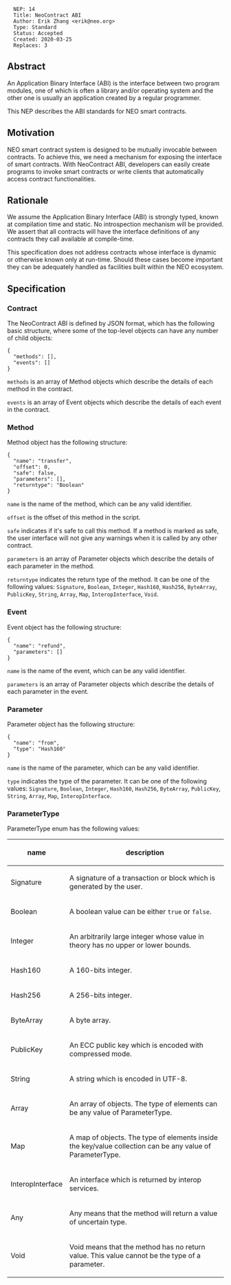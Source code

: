 <pre>
  NEP: 14
  Title: NeoContract ABI
  Author: Erik Zhang <erik@neo.org>
  Type: Standard
  Status: Accepted
  Created: 2020-03-25
  Replaces: 3
</pre>

==Abstract==

An Application Binary Interface (ABI) is the interface between two program modules, one of which is often a library and/or operating system and the other one is usually an application created by a regular programmer.

This NEP describes the ABI standards for NEO smart contracts.

==Motivation==

NEO smart contract system is designed to be mutually invocable between contracts. To achieve this, we need a mechanism for exposing the interface of smart contracts. With NeoContract ABI, developers can easily create programs to invoke smart contracts or write clients that automatically access contract functionalities.

==Rationale==

We assume the Application Binary Interface (ABI) is strongly typed, known at compilation time and static. No introspection mechanism will be provided. We assert that all contracts will have the interface definitions of any contracts they call available at compile-time.

This specification does not address contracts whose interface is dynamic or otherwise known only at run-time. Should these cases become important they can be adequately handled as facilities built within the NEO ecosystem.

==Specification==

===Contract===

The NeoContract ABI is defined by JSON format, which has the following basic structure, where some of the top-level objects can have any number of child objects:

<pre>
{
  "methods": [],
  "events": []
}
</pre>

<code>methods</code> is an array of Method objects which describe the details of each method in the contract.

<code>events</code> is an array of Event objects which describe the details of each event in the contract.

===Method===

Method object has the following structure:

<pre>
{
  "name": "transfer",
  "offset": 0,
  "safe": false,
  "parameters": [],
  "returntype": "Boolean"
}
</pre>

<code>name</code> is the name of the method, which can be any valid identifier.

<code>offset</code> is the offset of this method in the script.

<code>safe</code> indicates if it's safe to call this method. If a method is marked as safe, the user interface will not give any warnings when it is called by any other contract.

<code>parameters</code> is an array of Parameter objects which describe the details of each parameter in the method.

<code>returntype</code> indicates the return type of the method. It can be one of the following values: <code>Signature</code>, <code>Boolean</code>, <code>Integer</code>, <code>Hash160</code>, <code>Hash256</code>, <code>ByteArray</code>, <code>PublicKey</code>, <code>String</code>, <code>Array</code>, <code>Map</code>, <code>InteropInterface</code>, <code>Void</code>.

===Event===

Event object has the following structure:

<pre>
{
  "name": "refund",
  "parameters": []
}
</pre>

<code>name</code> is the name of the event, which can be any valid identifier.

<code>parameters</code> is an array of Parameter objects which describe the details of each parameter in the event.

===Parameter===

Parameter object has the following structure:

<pre>
{
  "name": "from",
  "type": "Hash160"
}
</pre>

<code>name</code> is the name of the parameter, which can be any valid identifier.

<code>type</code> indicates the type of the parameter. It can be one of the following values: <code>Signature</code>, <code>Boolean</code>, <code>Integer</code>, <code>Hash160</code>, <code>Hash256</code>, <code>ByteArray</code>, <code>PublicKey</code>, <code>String</code>, <code>Array</code>, <code>Map</code>, <code>InteropInterface</code>.

===ParameterType===

ParameterType enum has the following values:

{|
!name
!description
|-
| Signature
| A signature of a transaction or block which is generated by the user.
|-
| Boolean
| A boolean value can be either <code>true</code> or <code>false</code>.
|-
| Integer
| An arbitrarily large integer whose value in theory has no upper or lower bounds.
|-
| Hash160
| A 160-bits integer.
|-
| Hash256
| A 256-bits integer.
|-
| ByteArray
| A byte array.
|-
| PublicKey
| An ECC public key which is encoded with compressed mode.
|-
| String
| A string which is encoded in UTF-8.
|-
| Array
| An array of objects. The type of elements can be any value of ParameterType.
|-
| Map
| A map of objects. The type of elements inside the key/value collection can be any value of ParameterType.
|-
| InteropInterface
| An interface which is returned by interop services.
|-
| Any
| Any means that the method will return a value of uncertain type.
|-
| Void
| Void means that the method has no return value. This value cannot be the type of a parameter.
|}
